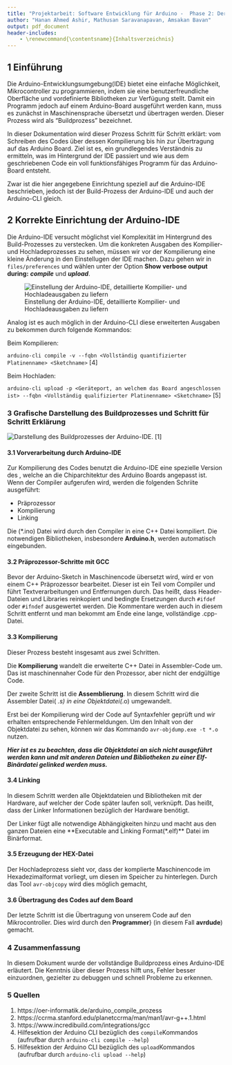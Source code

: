 ```yaml
---
title: "Projektarbeit: Software Entwicklung für Arduino -  Phase 2: Der Buildprozess der Arduino-IDE"
author: "Hanan Ahmed Ashir, Mathusan Saravanapavan, Amsakan Bavan"
output: pdf_document
header-includes:
    - \renewcommand{\contentsname}{Inhaltsverzeichnis}
---
```


\tableofcontents

## 1 Einführung

Die Arduino-Entwicklungsumgebung(IDE) bietet eine einfache Möglichkeit, Mikrocontroller zu programmieren, indem sie eine benutzerfreundliche Oberfläche und vordefinierte Bibliotheken zur Verfügung stellt.
Damit ein Programm jedoch auf einem Arduino-Board ausgeführt werden kann, muss es zunächst in Maschinensprache übersetzt und übertragen werden. Dieser Prozess wird als "Buildprozess" bezeichnet. 

In dieser Dokumentation wird dieser Prozess Schritt für Schritt erklärt: vom Schreiben des Codes über dessen Kompilierung bis hin zur Übertragung auf das Arduino Board. 
Ziel ist es, ein grundlegendes Verständnis zu ermitteln, was im Hintergrund der IDE passiert und wie aus dem geschriebenen Code ein voll funktionsfähiges Programm für das Arduino-Board entsteht.

Zwar ist die hier angegebene Einrichtung speziell auf die Arduino-IDE beschrieben, jedoch ist der Build-Prozess der Arduino-IDE und auch der Arduino-CLI gleich.

## 2 Korrekte Einrichtung der Arduino-IDE
Die Arduino-IDE versucht möglichst viel Komplexität im Hintergrund des Build-Prozesses zu verstecken. Um die konkreten Ausgaben des Kompilier- und Hochladeprozesses zu sehen, müssen wir vor der Kompilierung 
eine kleine Änderung in den Einstellugen der IDE machen. Dazu gehen wir in ```files/preferences``` und wählen unter der Option **Show verbose output during:** ***compile*** und ***upload***.

![Einstellung der Arduino-IDE, detaillierte Kompilier- und Hochladeausgaben zu liefern](../images/arduino-ide-gesetzte-ausfuehrliche-ausgabe.png)

Analog ist es auch möglich in der Arduino-CLI diese erweiterten Ausgaben zu bekommen durch folgende Kommandos:

Beim Kompilieren:

```arduino-cli compile -v --fqbn <Vollständig quantifizierter Platinenname> <Sketchname>``` [4]

Beim Hochladen:

```arduino-cli upload -p <Geräteport, an welchem das Board angeschlossen ist> --fqbn <Vollständig qualifizierter Platinenname> <Sketchname>``` [5]

### 3 Grafische Darstellung des Buildprozesses und Schritt für Schritt Erklärung

![Darstellung des Buildprozesses der Arduino-IDE.](../images/build-step-schritt-fuer-schritt.png) [1]

#### 3.1 Vorverarbeitung durch Arduino-IDE
Zur Kompilierung des Codes benutzt die Arduino-IDE eine spezielle Version des  \textbf{GCC\footnote{GCC ist ein Toolchain, das für die Übersetzung des Codes in Assembly Sprache und für die Vorbereitung der ausführbaren Dateien zuständig ist.} Compilers}, welche an die Chiparchitektur des Arduino Boards angepasst ist. Wenn der Compiler aufgerufen wird, werden die folgenden Schriite ausgeführt: 

- Präprozessor
- Kompilierung  
- Linking


Die (*.ino) Datei wird durch den Compiler in eine C++ Datei kompiliert. Die notwendigen Bibliotheken, insbesondere **Arduino.h**, werden automatisch eingebunden. 

#### 3.2 Präprozessor-Schritte mit GCC
Bevor der Arduino-Sketch in Maschinencode übersetzt wird, wird er von einem C++ Präprozessor bearbeitet. Dieser ist ein Teil vom Compiler und führt Textverarbeitungen und Entfernungen durch. Das heißt, dass Header-Dateien und 
Libraries reinkopiert und bedingte Ersetzungen durch ```#ifdef``` oder  ```#ifndef``` ausgewertet werden. Die Kommentare werden auch in diesem Schritt entfernt und man bekommt am Ende eine lange, vollständige .cpp-Datei. 

#### 3.3 Kompilierung
Dieser Prozess besteht insgesamt aus zwei Schritten.

Die **Kompilierung** wandelt die erweiterte C++ Datei in Assembler-Code um. Das ist maschinennaher Code für den Prozessor, aber nicht der endgültige Code.

Der zweite Schritt ist die **Assemblierung**. In diesem Schritt wird die Assembler Datei( *.s) in eine Objektdatei(*.o) umgewandelt.

Erst bei der Kompilierung wird der Code auf Syntaxfehler geprüft und wir erhalten entsprechende Fehlermeldungen. Um den Inhalt von der Objektdatei zu sehen, können wir das Kommando ```avr-objdump.exe -t *.o``` nutzen.

***Hier ist es zu beachten, dass die Objektdatei an sich nicht ausgeführt werden kann und mit anderen Dateien und Bibliotheken zu einer Elf-Binärdatei gelinked werden muss.***

#### 3.4 Linking
In diesem Schritt werden alle Objektdateien und Bibliotheken mit der Hardware, auf welcher der Code später laufen soll, verknüpft. Das heißt, dass der Linker Informationen bezüglich der Hardware benötigt.   

Der Linker fügt alle notwendige Abhängigkeiten hinzu und macht aus den ganzen Dateien eine **Executable and Linking Format(*.elf)** Datei im Binärformat.

#### 3.5 Erzeugung der HEX-Datei
Der Hochladeprozess sieht vor, dass der komplierte Maschinencode im Hexadezimalformat vorliegt, um diesen im Speicher zu hinterlegen. 
Durch das Tool ```avr-objcopy``` wird dies möglich gemacht,

#### 3.6 Übertragung des Codes auf dem Board
Der letzte Schritt ist die Übertragung von unserem Code auf den Mikrocontroller. 
Dies wird durch den **Programmer**\footnote{Ein Gerät oder Programm, die den .hex Code in den Speicher des Mikrocontrollers überträgt.}} 
(in diesem Fall **avrdude**) gemacht.

### 4 Zusammenfassung
In diesem Dokument wurde der vollständige Buildprozess eines Arduino-IDE erläutert. Die Kenntnis über dieser Prozess hilft uns, Fehler besser einzuordnen, gezielter zu debuggen und schnell Probleme zu erkennen. 


### 5 Quellen
1) https://oer-informatik.de/arduino_compile_prozess
2) https://ccrma.stanford.edu/planetccrma/man/man1/avr-g++.1.html
3) https://www.incredibuild.com/integrations/gcc
4) Hilfesektion der Arduino CLI bezüglich des `compile`Kommandos (aufrufbar durch `arduino-cli compile --help`)
5) Hilfesektion der Arduino CLI bezüglich des `upload`Kommandos (aufrufbar durch `arduino-cli upload --help`)